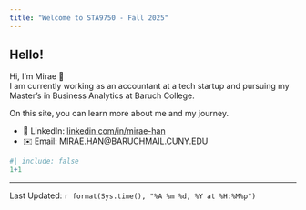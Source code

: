```yaml
---
title: "Welcome to STA9750 - Fall 2025"
---
```


## Hello!


Hi, I’m Mirae 👋  
I am currently working as an accountant at a tech startup and pursuing my Master’s in Business Analytics at Baruch College.  

On this site, you can learn more about me and my journey.  

- 💼 LinkedIn: [linkedin.com/in/mirae-han](https://www.linkedin.com/in/miraehan/)  
- ✉️ Email: MIRAE.HAN@BARUCHMAIL.CUNY.EDU  







```r
#| include: false
1+1
```
--------------
Last Updated: `r format(Sys.time(), "%A %m %d, %Y at %H:%M%p")`
